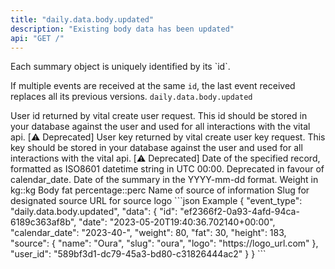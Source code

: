 ```yaml
---
title: "daily.data.body.updated"
description: "Existing body data has been updated"
api: "GET /"
---
```

<Warning>
Each summary object is uniquely identified by its `id`.

If multiple events are received at the same `id`, the last event received replaces all its previous
versions.
</Warning>
<ResponseField name="event_type" type="const string" required="True">
`daily.data.body.updated`
</ResponseField>
<ResponseField name="data" type="ClientFacingBody">

<Expandable title="ClientFacingBody" defaultOpen="true">
<ResponseField name="user_id" type="string" required="True">
User id returned by vital create user request. This id should be stored in your database against the user and used for all interactions with the vital api.
</ResponseField>
<ResponseField name="user_key" type="string | null" required="False">
[⚠️ Deprecated]
User key returned by vital create user key request. This key should be stored in your database against the user and used for all interactions with the vital api.
</ResponseField>
<ResponseField name="id" type="string" required="True">

</ResponseField>
<ResponseField name="date" type="string" required="True">
[⚠️ Deprecated]
Date of the specified record, formatted as ISO8601 datetime string in UTC 00:00. Deprecated in favour of calendar_date.
</ResponseField>
<ResponseField name="calendar_date" type="string" required="True">
Date of the summary in the YYYY-mm-dd format.
</ResponseField>
<ResponseField name="weight" type="number | null" required="False">
Weight in kg::kg
</ResponseField>
<ResponseField name="fat" type="number | null" required="False">
Body fat percentage::perc
</ResponseField>
<ResponseField name="source" type="ClientFacingSource">

<Expandable title="ClientFacingSource" defaultOpen="true">
<ResponseField name="name" type="string" required="True">
Name of source of information
</ResponseField>
<ResponseField name="slug" type="string" required="True">
Slug for designated source
</ResponseField>
<ResponseField name="logo" type="string" required="True">
URL for source logo
</ResponseField>
</Expandable>
</ResponseField>
</Expandable>
</ResponseField>
<ResponseExample>
```json Example
{
  "event_type": "daily.data.body.updated",
  "data": {
    "id": "ef2366f2-0a93-4afd-94ca-6189c363af8b",
    "date": "2023-05-20T19:40:36.702140+00:00",
    "calendar_date": "2023-40-",
    "weight": 80,
    "fat": 30,
    "height": 183,
    "source": {
      "name": "Oura",
      "slug": "oura",
      "logo": "https://logo_url.com"
    },
    "user_id": "589bf3d1-dc79-45a3-bd80-c31826444ac2"
  }
}
```
</ResponseExample>
